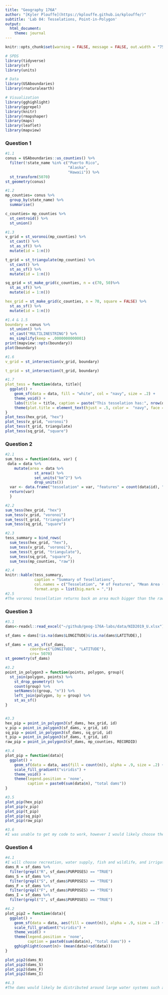 ```yaml
---
title: "Geography 176A"
author: "[Kyler Plouffe](https://kplouffe.github.io/kplouffe/)"
subtitle: 'Lab 04: Tesselations, Point-in-Polygon'
output:
  html_document:
    theme: journal
---
```

```r
knitr::opts_chunk$set(warning = FALSE, message = FALSE, out.width = "75%", fig.align = 'center')
```

```r
# SPDS
library(tidyverse)
library(sf)
library(units)

# Data
library(USAboundaries)
library(rnaturalearth)

# Visualization
library(gghighlight)
library(ggrepel)
library(knitr)
library(rmapshaper)
library(maps)
library(leaflet)
library(mapview)
```

### Question 1
```r
#1.1
conus = USAboundaries::us_counties() %>%
  filter(!state_name %in% c("Puerto Rico",
                            "Alaska",
                            "Hawaii")) %>% 
  st_transform(5070)
st_geometry(conus)

#1.2
mp_counties= conus %>% 
  group_by(state_name) %>% 
  summarise() 

c_counties= mp_counties %>% 
  st_centroid() %>% 
  st_union()

#1.3
v_grid = st_voronoi(mp_counties) %>% 
  st_cast() %>% 
  st_as_sf() %>% 
  mutate(id = 1:n())

t_grid = st_triangulate(mp_counties) %>% 
  st_cast() %>% 
  st_as_sf() %>% 
  mutate(id = 1:n())

sq_grid = st_make_grid(c_counties, n = c(70, 50)%>% 
  st_as_sf() %>% 
  mutate(id = 1:n())

hex_grid = st_make_grid(c_counties, n = 70, square = FALSE) %>% 
  st_as_sf() %>% 
  mutate(id = 1:n())

#1.4 & 1.5
boundary = conus %>% 
  st_union() %>% 
  st_cast("MULTILINESTRING") %>% 
  ms_simplify(keep = .0000000000001)
print(mapview::npts(boundary))
plot(boundary)

#1.6
v_grid = st_intersection(v_grid, boundary)

t_grid = st_intersection(t_grid, boundary)

#1.7
plot_tess = function(data, title){
  ggplot() + 
    geom_sf(data = data, fill = "white", col = "navy", size = .2) +   
    theme_void() +
    labs(title = title, caption = paste("This tesselation has:", nrow(data), "tiles" )) +
    theme(plot.title = element_text(hjust = .5, color =  "navy", face = "bold"))
}
plot_tess(hex_grid, "hex")
plot_tess(v_grid, "voronoi")
plot_tess(t_grid, triangulate)
plot_tess(sq_grid, "square")
```

### Question 2
```r
#2.1
sum_tess = function(data, var) {
 data = data %>% 
    mutate(area = data %>% 
             st_area() %>% 
             set_units("km^2") %>% 
             drop_units())
  var <- data.frame("tesselation" = var, "features" = count(data$id), "mean_area" = mean(data$area), "std" = sd(data$area, na.rm = FALSE), "total_area" = sum(data$area))
  return(var)
  }

#2.2
sum_tess(hex_grid, "hex")
sum_tess(v_grid, "voronoi")
sum_tess(t_grid, "triangulate")
sum_tess(sq_grid, "square")

#2.3
tess_summary = bind_rows(
  sum_tess(hex_grid, "hex"),
  sum_tess(v_grid, "voronoi"),
  sum_tess(t_grid, "triangulate"),
  sum_tess(sq_grid, "square"),
  sum_tess(mp_counties, "raw"))

#2.4
knitr::kable(tess_summary, 
             caption = "Summary of Tesellations",
             col.names = c("Tesselation", "# of Features", "Mean Area (km^2", "Standard Deviation", "Total Area (km^2"),
             format.args = list(big.mark = ","))
#2.5
#The voronoi tessellation returns back an area much bigger than the raw data, potentially leading to more calculations. The Triangulate and raw data are quite similar so triangulation is likely a good way of representing data. Square and hex have the least area and so are likely easiest to calculate.
```

### Question 3
```r
#3.1
dams<-readxl::read_excel("~/github/geog-176A-labs/data/NID2019_U.xlsx")

sf_dams = dams[!is.na(dams$LONGITUDE)&!is.na(dams$LATITUDE),] 

sf_dams = st_as_sf(sf_dams,
           coords=c("LONGITUDE", "LATITUDE"),
           crs= 5070) 
st_geometry(sf_dams)

#3.2
point_in_polygon3 = function(points, polygon, group){
  st_join(polygon, points) %>%
    st_drop_geometry() %>%
    count(group) %>%
    setNames(c(group, "n")) %>%
    left_join(polygon, by = group) %>%
    st_as_sf()
}


#3.3
hex_pip = point_in_polygon3(sf_dams, hex_grid, id)
v_pip = point_in_polygon3(sf_dams, v_grid, id)
sq_pip = point_in_polygon3(sf_dams, sq_grid, id)
t_pip = point_in_polygon3(sf_dams, t_grid, id)
raw_pip = point_in_polygon3(sf_dams, mp_counties, RECORDID)

#3.4
plot_pip = function(data){
  ggplot() + 
    geom_sf(data = data, aes(fill = count(n)), alpha = .9, size = .2) + 
    scale_fill_gradient("viridis") + 
    theme_void() + 
    theme(legend.position = 'none',
          caption = paste0(sum(data$n), "total dams")) 
}

#3.5
plot_pip(hex_pip)
plot_pip(v_pip)
plot_pip(t_pip)
plot_pip(sq_pip)
plot_pip(raw_pip)

#3.6
#I was unable to get my code to work, however I would likely choose the hex tesselation because it is aesthetically pleasing and relatively quick to calculate.

```

### Question 4
```r
#4.1
#I will choose recreation, water supply, fish and wildlife, and irrigation because these are all human needs that can potentially be in conflict with eachother.
dams_R = sf_dams %>% 
  filter(grepl("R", sf_dams$PURPOSES) == "TRUE")
dams_S = sf_dams %>% 
  filter(grepl("S", sf_dams$PURPOSES) == "TRUE")
dams_F = sf_dams %>% 
  filter(grepl("F", sf_dams$PURPOSES) == "TRUE")
dams_I = sf_dams %>% 
  filter(grepl("I", sf_dams$PURPOSES) == "TRUE")

#4.2
plot_pip2 = function(data){
  ggplot() + 
    geom_sf(data = data, aes(fill = count(n)), alpha = .9, size = .2) + 
    scale_fill_gradient("viridis") + 
    theme_void() + 
    theme(legend.position = 'none',
          caption = paste0(sum(data$n), "total dams")) +
    gghighlight(count(n)> (mean(data)+sd(data)))
}

plot_pip2(dams_R)
plot_pip2(dams_S)
plot_pip2(dams_F)
plot_pip2(dams_I)

#4.3
#The dams would likely be distributed around large water systems such as the mississippi river system. lab-05.rmd

```



